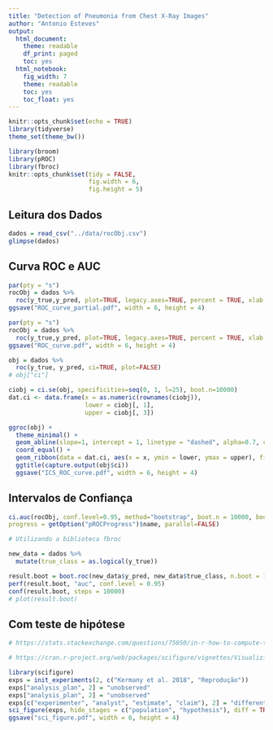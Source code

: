```yaml
---
title: "Detection of Pneumonia from Chest X-Ray Images"
author: "Antonio Esteves"
output:
  html_document:
    theme: readable
    df_print: paged
    toc: yes
  html_notebook:
    fig_width: 7
    theme: readable
    toc: yes
    toc_float: yes
---
```


```r
knitr::opts_chunk$set(echo = TRUE)
library(tidyverse)
theme_set(theme_bw())

library(broom)
library(pROC)
library(fbroc)
knitr::opts_chunk$set(tidy = FALSE,
                      fig.width = 6,
                      fig.height = 5)

```

## Leitura dos Dados

```r
dados = read_csv("../data/rocObj.csv")
glimpse(dados)
```

## Curva ROC e AUC

```r
par(pty = "s")
rocObj = dados %>% 
  roc(y_true,y_pred, plot=TRUE, legacy.axes=TRUE, percent = TRUE, xlab = "False Positive Percentage", ylab= "True Positive Percentage", col="#377eb8", lwd=4, print.auc=TRUE, partial.auc=c(100,82), auc.polygon=TRUE, auc.polygon.col="#377eb822")
ggsave("ROC_curve_partial.pdf", width = 6, height = 4)

par(pty = "s")
rocObj = dados %>% 
  roc(y_true,y_pred, plot=TRUE, legacy.axes=TRUE, percent = TRUE, xlab = "False Positive Percentage", ylab= "True Positive Percentage", col="#377eb8", lwd=4, print.auc=TRUE)
ggsave("ROC_curve.pdf", width = 6, height = 4)
```

```r
obj = dados %>% 
  roc(y_true, y_pred, ci=TRUE, plot=FALSE)
# obj["ci"]

ciobj = ci.se(obj, specificities=seq(0, 1, l=25), boot.n=10000)
dat.ci <- data.frame(x = as.numeric(rownames(ciobj)),
                     lower = ciobj[, 1],
                     upper = ciobj[, 3])

ggroc(obj) + 
  theme_minimal() + 
  geom_abline(slope=1, intercept = 1, linetype = "dashed", alpha=0.7, color = "grey") + 
  coord_equal() + 
  geom_ribbon(data = dat.ci, aes(x = x, ymin = lower, ymax = upper), fill = "steelblue", alpha= 0.2) + 
  ggtitle(capture.output(obj$ci))
  ggsave("ICS_ROC_curve.pdf", width = 6, height = 4)
```

## Intervalos de Confiança

```r
ci.auc(rocObj, conf.level=0.95, method="bootstrap", boot.n = 10000, boot.stratified = TRUE, reuse.auc=TRUE,
progress = getOption("pROCProgress")$name, parallel=FALSE)
```

```r
# Utilizando a biblioteca fbroc

new_data = dados %>% 
  mutate(true_class = as.logical(y_true))

result.boot = boot.roc(new_data$y_pred, new_data$true_class, n.boot = 10000)
perf(result.boot, "auc", conf.level = 0.95)
conf(result.boot, steps = 10000)
# plot(result.boot)
```

## Com teste de hipótese

```r
# https://stats.stackexchange.com/questions/75050/in-r-how-to-compute-the-p-value-for-area-under-roc


```


```r
# https://cran.r-project.org/web/packages/scifigure/vignettes/Visualizing_Scientific_Replication.html

library(scifigure)
exps = init_experiments(2, c("Kermany et al. 2018", "Reprodução"))
exps["analysis_plan", 2] = "unobserved"
exps["analysis_plan", 2] = "unobserved"
exps[c("experimenter", "analyst", "estimate", "claim"), 2] = "different"
sci_figure(exps, hide_stages = c("population", "hypothesis"), diff = TRUE)
ggsave("sci_figure.pdf", width = 6, height = 4)

```

